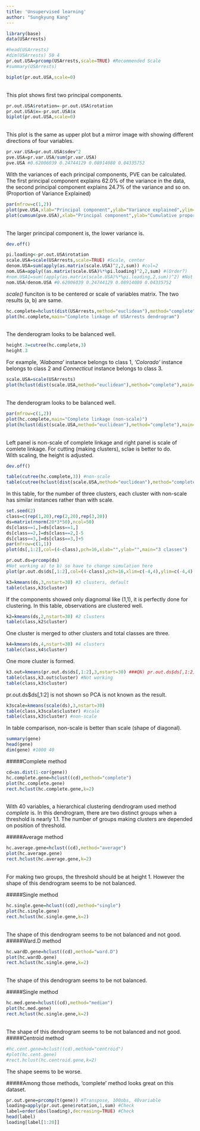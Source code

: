 ```yaml
---
title: 'Unsupervised learning'
author: "Sungkyung Kang"
---
```


```r
library(base)
data(USArrests)
```

```r
#head(USArrests)
#dim(USArrests) 50 4
pr.out.USA=prcomp(USArrests,scale=TRUE) #Recommended Scale
#summary(USArrests)
```

```r
biplot(pr.out.USA,scale=0)
```
<br>
This plot shows first two principal components. 

```r
pr.out.USA$rotation=-pr.out.USA$rotation
pr.out.USA$x=-pr.out.USA$x
biplot(pr.out.USA,scale=0)
```
<br>
This plot is the same as upper plot but a mirror image with showing 
different directions of four variables.

```r
pr.var.USA=pr.out.USA$sdev^2
pve.USA=pr.var.USA/sum(pr.var.USA)
pve.USA #0.62006039 0.24744129 0.08914080 0.04335752
```
With the variances of each principal components, PVE can be calculated. 
The first principal component explains 62.0% of the variance in the data, 
the second principal component explains 24.7% of the variance and so on. (Proportion of Variance Explained)

```r
par(mfrow=c(1,2))
plot(pve.USA,xlab="Principal component",ylab="Variance explained",ylim=c(0,1),type="o",main="PC with variance in USArrests",col="red",pch=16)
plot(cumsum(pve.USA),xlab="Principal component",ylab="Cumulative proportion of variance explained",ylim=c(0,1),type="o",pch=16,col="red",main="PC with cumulative proportion variance in USArrests")
```
<br>
The larger principal component is, the lower variance is.

```r
dev.off()
```

```r
pi.loading<-pr.out.USA$rotation
scale.USA=scale(USArrests,scale=TRUE) #Scale, center
denom.USA=sum(apply(as.matrix(scale.USA)^2,2,sum)) #col=2 
nom.USA=apply((as.matrix(scale.USA)%*%pi.loading)^2,2,sum) #(Order?)
#nom.USA1=sum((apply(as.matrix(scale.USA)%*%pi.loading,2,sum))^2) #Not working
nom.USA/denom.USA #0.62006039 0.24744129 0.08914080 0.04335752 
```
*scale()* funciton is to be centered or scale of variables matrix.
The two results (a, b) are same. 

```r
hc.complete=hclust(dist(USArrests,method="euclidean"),method="complete")
plot(hc.complete,main="Complete linkage of USArrests dendrogram")
```
<br>
The denderogram looks to be balanced well.

```r
height.3=cutree(hc.complete,3)
height.3
```
For example, *'Alabama'* instance belongs to class 1, 
*'Colorado'* instance belongs to class 2 and *Connecticut* instance belongs to class 3.

```r
scale.USA=scale(USArrests)
plot(hclust(dist(scale.USA,method="euclidean"),method="complete"),main="Hierarchical clustering with scale")
```
<br>
The denderogram looks to be balanced well.

```r
par(mfrow=c(1,2))
plot(hc.complete,main="Complete linkage (non-scale)")
plot(hclust(dist(scale.USA,method="euclidean"),method="complete"),main="Complete linkage (scale)")
```
<br>
Left panel is non-scale of complete linkage and right panel is scale of comlete linkage. 
For cutting (making clusters), sclae is better to do. <br>
With scaling, the height is adjusted.

```r
dev.off()
```

```r
table(cutree(hc.complete,3)) #non-scale
table(cutree(hclust(dist(scale.USA,method="euclidean"),method="complete"),3)) #scale
```
In this table, for the number of three clusters, each cluster with non-scale has 
similar instances rather than with scale. 

```r
set.seed(2)
class=c(rep(1,20),rep(2,20),rep(3,20))
ds=matrix(rnorm(20*3*50),ncol=50)
ds[class==1,]=ds[class==1,]
ds[class==2,]=ds[class==2,]-5
ds[class==3,]=ds[class==3,]+5
par(mfrow=c(1,1))
plot(ds[,1:2],col=(4-class),pch=16,xlab="",ylab="",main="3 classes")
```

```r
pr.out.ds=prcomp(ds)
#Not working a) to b) so have to change simulation here
plot(pr.out.ds$ds[,1:2],col=(4-class),pch=16,xlim=c(-4,4),ylim=c(-4,4),xlab="P1",ylab="P2")
```

```r
k3=kmeans(ds,3,nstart=30) #3 clusters, default
table(class,k3$cluster)
```
If the components showed only diagnomal like (1,1), it is perfectly done for clustering. 
In this table, observations are clustered well.

```r
k2=kmeans(ds,2,nstart=30) #2 clusters
table(class,k2$cluster)
```
One cluster is merged to other clusters and total classes are three.

```r
k4=kmeans(ds,4,nstart=30) #4 clusters
table(class,k4$cluster)
```
One more cluster is formed.

```r
k3.out=kmeans(pr.out.ds$ds[,1:2],3,nstart=30) ###QN) pr.out.ds$ds[,1:2] is NULL?! #NULL #Not working
table(class,k3.out$cluster) #Not working
table(class,k3$cluster)
```
pr.out.ds$ds[,1:2] is not shown so PCA is not known as the result.

```r
k3scale=kmeans(scale(ds),3,nstart=30)
table(class,k3scale$cluster) #scale 
table(class,k3$cluster) #non-scale
```
In table comparison, non-scale is better than scale (shape of diagonal).

```r
summary(gene)  
head(gene)  
dim(gene) #1000 40
```

#####Complete method
```r
cd=as.dist(1-cor(gene))
hc.complete.gene=hclust((cd),method="complete")
plot(hc.complete.gene)
rect.hclust(hc.complete.gene,k=2)
```
<br>
With 40 variables, a hierarchical clustering dendrogram used method *complete* is. 
In this dendrogram, there are two distinct groups when a threshold is nearly 1.1. 
The number of groups making clusters are depended on position of threshold. 

#####Average method
```r
hc.average.gene=hclust((cd),method="average")
plot(hc.average.gene)
rect.hclust(hc.average.gene,k=2)
```
<br>
For making two groups, the threshold should be at height 1. However the shape of this 
dendrogram seems to be not balanced. 

#####Single method
```r
hc.single.gene=hclust((cd),method="single")
plot(hc.single.gene)
rect.hclust(hc.single.gene,k=2)
```
<br>
The shape of this dendrogram seems to be not balanced and not good. 
#####Ward.D method
```r
hc.wardD.gene=hclust((cd),method="ward.D")
plot(hc.wardD.gene)
rect.hclust(hc.single.gene,k=2)
```
<br>
The shape of this dendrogram seems to be not balanced. 

#####Single method
```r
hc.med.gene=hclust((cd),method="median")
plot(hc.med.gene)
rect.hclust(hc.single.gene,k=2)
```
<br>
The shape of this dendrogram seems to be not balanced and not good. 
#####Centroid method
```r
#hc.cent.gene=hclust((cd),method="centroid")
#plot(hc.cent.gene)
#rect.hclust(hc.centroid.gene,k=2)
```
The shape seems to be worse.

#####Among those methods, 'complete' method looks great on this dataset.

```r
pr.out.gene=prcomp(t(gene)) #Transpose, 100obs, 40variable
loading=apply(pr.out.gene$rotation,1,sum) #Check
label=order(abs(loading),decreasing=TRUE) #Check
head(label)
loading[label[1:20]]
```
